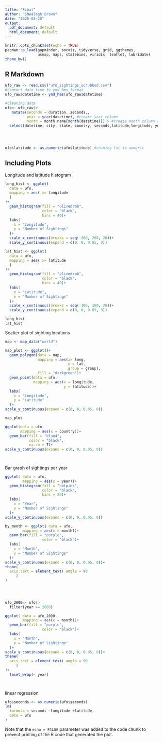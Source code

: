 ```yaml
---
title: "Final"
author: "Shealagh Brown"
date: "2025-03-20"
output:
  pdf_document: default
  html_document: default
---
```


```r
knitr::opts_chunk$set(echo = TRUE)
pacman::p_load(gapminder, socviz, tidyverse, grid, ggthemes,
               usmap, maps, statebins, viridis, leaflet, lubridate) 
theme_bw()
```

## R Markdown


```r
ufo_raw <- read.csv("ufo_sightings_scrubbed.csv")
#convert date time to ymd_hms format
ufo_raw$datetime <- ymd_hms(ufo_raw$datetime)

#cleaning data
ufo<- ufo_raw|>
   mutate(seconds = duration..seconds.,
          year = year(datetime), #create year column
          month = month.name[month(datetime)])|> #create month column and convert to name 
  select(datetime, city, state, country, seconds,latitude,longitude, year, month)
  

 

ufo$latitude <- as.numeric(ufo$latitude) #chaning lat to numeric


```

## Including Plots

Longitude and latitude histogram

```r
long_hist <- ggplot(
  data = ufo,
  mapping = aes( x= longitude
  )
)+
  geom_histogram(fill = "olivedrab", 
                 color = "black", 
                 bins = 40)+
  labs(
    x = "Longitude",
    y = "Number of Sightings"
  )+
  scale_x_continuous(breaks = seq(-200, 200, 20))+
  scale_y_continuous(expand = c(0, 0, 0.05, 0))

lat_hist <- ggplot(
  data = ufo,
  mapping = aes( x= latitude
  )
)+
  geom_histogram(fill = "olivedrab", 
                 color = "black",
                 bins = 40)+
  labs(
    x = "Latitude",
    y = "Number of Sightings"
  )+
  scale_x_continuous(breaks = seq(-100, 100, 20))+
  scale_y_continuous(expand = c(0, 0, 0.05, 0))

long_hist
lat_hist
```
Scatter plot of sighting locations 

```r
map <- map_data("world")

map_plot <- ggplot()+
  geom_polygon(data = map,
               mapping = aes(x= long,
                             y = lat,
                             group = group),
               fill = "darkgreen")+
  geom_point(data = ufo,
             mapping = aes(x = longitude,
                           y = latitude))+
  labs(
    x = "Longitude",
    y = "Latitude"
  )+
scale_y_continuous(expand = c(0, 0, 0.05, 0))

map_plot          
```
```r

ggplot(data = ufo,
       mapping = aes(x = country))+
  geom_bar(fill = "blue4",
           color = "black",
           na.rm = T)+
scale_y_continuous(expand = c(0, 0, 0.05, 0))
  
         
```
Bar graph of sightings per year
```r
ggplot( data = ufo,
        mapping = aes(x = year))+
  geom_histogram(fill = "hotpink",
                 color = "black",
                 bins = 20)+
  labs(
    x = "Year",
    y = "Number of Sightings"
  )+
scale_y_continuous(expand = c(0, 0, 0.05, 0))

by_month <- ggplot( data = ufo,
        mapping = aes(x = month))+
  geom_bar(fill = "purple",
                 color = "black")+
  labs(
    x = "Month",
    y = "Number of Sightings"
  )+
scale_y_continuous(expand = c(0, 0, 0.05, 0))+
theme(
  axis.text = element_text( angle = 90
     )
)

  
         
```
```r
ufo_2000<- ufo|>
  filter(year >= 2000)

ggplot( data = ufo_2000,
        mapping = aes(x = month))+
  geom_bar(fill = "purple",
                 color = "black")+
  labs(
    x = "Month",
    y = "Number of Sightings"
  )+
scale_y_continuous(expand = c(0, 0, 0.05, 0))+
theme(
  axis.text = element_text( angle = 90
     )
)+
  facet_wrap(~ year)
  
         
```

linear regression 

```r
ufo$seconds <- as.numeric(ufo$seconds)
lm(
  formula = seconds ~longitude +latitude,
  data = ufo
)


```
Note that the `echo = FALSE` parameter was added to the code chunk to prevent printing of the R code that generated the plot.
